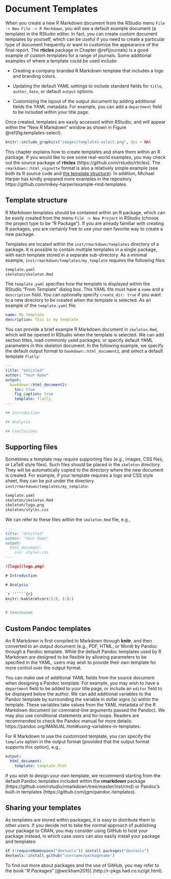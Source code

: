 # Document Templates {#document-templates}

When you create a new R Markdown document from the RStudio menu `File -> New File -> R Markdown`, you will see a default example document (a template) in the RStudio editor. In fact, you can create custom document templates by yourself, which can be useful if you need to create a particular type of document frequently or want to customize the appearance of the final report. The **rticles** package in Chapter \@ref(journals) is a good example of custom templates for a range of journals. Some additional examples of where a template could be used include:

- Creating a company branded R Markdown template that includes a logo and branding colors.

- Updating the default YAML settings to include standard fields for `title`, `author`, `date`, or default `output` options.

- Customizing the layout of the output document by adding additional fields the YAML metadata. For example, you can add a `department` field to be included within your title page.

Once created, templates are easily accessed within RStudio, and will appear within the "New R Markdown" window as shown in Figure \@ref(fig:templates-select).

```r
knitr::include_graphics("images/templates-select.png", dpi = NA)
```

This chapter explains how to create templates and share them within an R package. If you would like to see some real-world examples, you may check out the source package of **rticles** (https://github.com/rstudio/rticles). The `rmarkdown::html_vignette` format is also a relatively simple example (see both its R source code and [the template structure](https://github.com/rstudio/rmarkdown/tree/master/inst/rmarkdown/templates/html_vignette)). In addition, Michael Harper has kindly prepared more examples in the repository https://github.com/mikey-harper/example-rmd-templates.

## Template structure {#template-structure}

R Markdown templates should be contained within an R package, which can be easily created from the menu `File -> New Project` in RStudio (choose the project type to be "R Package"). If you are already familiar with creating R packages, you are certainly free to use your own favorite way to create a new package.

Templates are located within the `inst/rmarkdown/templates` directory of a package. It is possible to contain multiple templates in a single package, with each template stored in a separate sub-directory. As a minimal example, `inst/rmarkdown/templates/my_template` requires the following files:

```markdown
template.yaml 
skeleton/skeleton.Rmd 
```

The `template.yaml` specifies how the template is displayed within the RStudio "From Template" dialog box. This YAML file must have a `name` and a `description` field. You can optionally specify  `create_dir: true` if you want to a new directory to be created when the template is selected. As an example of the `template.yaml` file:

```yaml
name: My Template
description: This is my template
```

You can provide a brief example R Markdown document in `skeleton.Rmd`, which will be opened in RStudio when the template is selected. We can add section titles, load commonly used packages, or specify default YAML parameters in this skeleton document. In the following example, we specify the default output format to `bookdown::html_document2`, and select a default template `flatly`:

```yaml
---
title: "Untitled"
author: "Your Name"
output:
  bookdown::html_document2:
    toc: true
    fig_caption: true
    template: flatly
---

## Introduction

## Analysis

## Conclusions
```

## Supporting files {#template-support}

Sometimes a template may require supporting files (e.g., images, CSS files, or LaTeX style files). Such files should be placed in the `skeleton` directory. They will be automatically copied to the directory where the new document is created. For example, if your template requires a logo and CSS style sheet, they can be put under the directory `inst/rmarkdown/templates/my_template`:

```markdown
template.yaml 
skeleton/skeleton.Rmd 
skeleton/logo.png 
skeleton/styles.css 
```

We can refer to these files within the `skeleton.Rmd` file, e.g.,

````markdown
---
title: "Untitled"
author: "Your Name"
output:
  html_document:
    css: styles.css
---

![logo](logo.png)

# Introduction

# Analysis

`r ''````{r}
knitr::kable(mtcars[1:5, 1:5])
```

# Conclusion
````

## Custom Pandoc templates {#template-pandoc}

An R Markdown is first compiled to Markdown through **knitr**, and then converted to an output document (e.g., PDF, HTML, or Word) by Pandoc through a Pandoc template. While the default Pandoc templates used by R Markdown are designed to be flexible by allowing parameters to be specified in the YAML, users may wish to provide their own template for more control over the output format.

You can make use of additional YAML fields from the source document when designing a Pandoc template. For example, you may wish to have a `department` field to be added to your title page, or include an `editor` field to be displayed below the author. We can add additional variables to the Pandoc template by surrounding the variable in dollar signs (`$`) within the template. These variables take values from the YAML metadata of the R Markdown document (or command-line arguments passed the Pandoc). We may also use conditional statements and for-loops. Readers are recommended to check the Pandoc manual for more details: https://pandoc.org/MANUAL.html#using-variables-in-templates.

For R Markdown to use the customized template, you can specify the `template` option in the output format (provided that the output format supports this option), e.g.,

```yaml
output:
  html_document:
    template: template.html
```

If you wish to design your own template, we recommend starting from the default Pandoc templates included within the **rmarkdown** package (https://github.com/rstudio/rmarkdown/tree/master/inst/rmd) or Pandoc's built-in templates (https://github.com/jgm/pandoc-templates).

## Sharing your templates {#template-share}

As templates are stored within packages, it is easy to distribute them to other users. If you decide not to take the normal approach of publishing your package to CRAN, you may consider using GitHub to host your package instead, in which case users can also easily install your package and templates:

```r
if (!requireNamespace("devtools")) install.packages("devtools")
devtools::install_github("username/packagename")
```

To find out more about packages and the use of GitHub, you may refer to the book "*R Packages*" [@wickham2015] (http://r-pkgs.had.co.nz/git.html).
